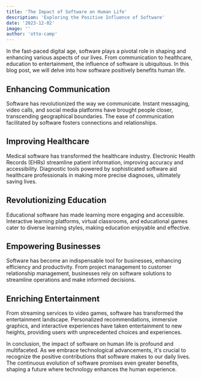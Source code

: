 ```yaml
---
title: 'The Impact of Software on Human Life'
description: 'Exploring the Positive Influence of Software'
date: '2023-12-02'
image: ''
author: 'otto-camp'
---
```


In the fast-paced digital age, software plays a pivotal role in shaping and enhancing various aspects of our lives. From communication to healthcare, education to entertainment, the influence of software is ubiquitous. In this blog post, we will delve into how software positively benefits human life.

## Enhancing Communication

Software has revolutionized the way we communicate. Instant messaging, video calls, and social media platforms have brought people closer, transcending geographical boundaries. The ease of communication facilitated by software fosters connections and relationships.

## Improving Healthcare

Medical software has transformed the healthcare industry. Electronic Health Records (EHRs) streamline patient information, improving accuracy and accessibility. Diagnostic tools powered by sophisticated software aid healthcare professionals in making more precise diagnoses, ultimately saving lives.

## Revolutionizing Education

Educational software has made learning more engaging and accessible. Interactive learning platforms, virtual classrooms, and educational games cater to diverse learning styles, making education enjoyable and effective.

## Empowering Businesses

Software has become an indispensable tool for businesses, enhancing efficiency and productivity. From project management to customer relationship management, businesses rely on software solutions to streamline operations and make informed decisions.

## Enriching Entertainment

From streaming services to video games, software has transformed the entertainment landscape. Personalized recommendations, immersive graphics, and interactive experiences have taken entertainment to new heights, providing users with unprecedented choices and experiences.

In conclusion, the impact of software on human life is profound and multifaceted. As we embrace technological advancements, it's crucial to recognize the positive contributions that software makes to our daily lives. The continuous evolution of software promises even greater benefits, shaping a future where technology enhances the human experience.
